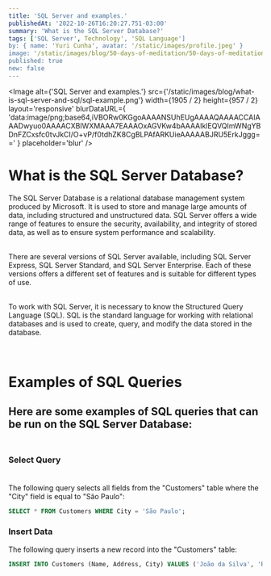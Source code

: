 ```yaml
---
title: 'SQL Server and examples.'
publishedAt: '2022-10-26T16:20:27.751-03:00'
summary: 'What is the SQL Server Database?'
tags: ['SQL Server', Technology', 'SQL Language']
by: { name: 'Yuri Cunha', avatar: '/static/images/profile.jpeg' }
image: '/static/images/blog/50-days-of-meditation/50-days-of-meditation.jpg'
published: true
new: false
---
```


<Image
  alt={'SQL Server and examples.'}
  src={'/static/images/blog/what-is-sql-server-and-sql/sql-example.png'}
  width={1905 / 2}
  height={957 / 2}
  layout='responsive'
  blurDataURL={
    'data:image/png;base64,iVBORw0KGgoAAAANSUhEUgAAAAQAAAACCAIAAADwyuo0AAAACXBIWXMAAA7EAAAOxAGVKw4bAAAAIklEQVQImWNgYBDnFZCxsfc0tvJkCI/O+vP/f0tdhZK8CgBLPAfARKUieAAAAABJRU5ErkJggg=='
  }
  placeholder='blur'
/>

# What is the SQL Server Database?

The SQL Server Database is a relational database management system produced by Microsoft. It is used to store and manage large amounts of data, including structured and unstructured data. SQL Server offers a wide range of features to ensure the security, availability, and integrity of stored data, as well as to ensure system performance and scalability.<br><br>

There are several versions of SQL Server available, including SQL Server Express, SQL Server Standard, and SQL Server Enterprise. Each of these versions offers a different set of features and is suitable for different types of use.<br><br>

To work with SQL Server, it is necessary to know the Structured Query Language (SQL). SQL is the standard language for working with relational databases and is used to create, query, and modify the data stored in the database.<br><br><br>

# Examples of SQL Queries

## Here are some examples of SQL queries that can be run on the SQL Server Database:<br><br>

### Select Query<br><br>
The following query selects all fields from the "Customers" table where the "City" field is equal to "São Paulo":<br>

```sql
SELECT * FROM Customers WHERE City = 'São Paulo';
```

### Insert Data
The following query inserts a new record into the "Customers" table:<br>

```sql 
INSERT INTO Customers (Name, Address, City) VALUES ('João da Silva', 'Rua das Flores, 123', 'São Paulo');
```